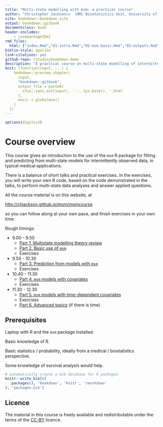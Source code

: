 ```yaml
--- 
title: "Multi-state modelling with msm: a practical course"
author: "Christopher Jackson\n  (MRC Biostatistics Unit, University of Cambridge)\n <chris.jackson@mrc-bsu.cam.ac.uk>"
site: bookdown::bookdown_site
output: bookdown::gitbook
documentclass: book
header-includes:
    - \usepackage{bm}
rmd_files: 
  html: ["index.Rmd","01-intro.Rmd","02-msm-basic.Rmd","03-outputs.Rmd","04-covariates.Rmd","05-timedep.Rmd","06-advanced.Rmd"]
biblio-style: apalike
link-citations: yes
github-repo: rstudio/bookdown-demo
description: "A practical course on multi-state modelling of intermittently-observed data using the msm package for R"
knit: (function(input, ...) {
    bookdown::preview_chapter(
      input,
      "bookdown::gitbook",
      output_file = paste0(
        xfun::sans_ext(input), '-', Sys.Date(), '.html'
      ),
      envir = globalenv()
    )
  })
---
```


```r
options(digits=3)
```

# Course overview {-}

This course gives an introduction to the use of the `msm` R package for fitting and predicting from multi-state models for intermittently observed data, in typical medical applications. 

There is a balance of short talks and practical exercises.  In the exercises, you will write your own R code, based on the code demonstrated in the talks, to perform multi-state data analyses and answer applied questions. 

All the course material is on this website, at 

[http://chjackson.github.io/msm/msmcourse](http://chjackson.github.io/msm/msmcourse)

so you can follow along at your own pace, and finish exercises in your own time. 

Rough timings: 

* 9.00 - 9.50 
    - [Part 1. Multistate modelling theory review](#theory)
    - [Part 2. Basic use of `msm`](#msmbasic)
    - Exercises
    
* 9.50 - 10.30 
    - [Part 3. Prediction from models with `msm`](#outputs)
    - Exercises
    
* 10.40 - 11.30
    - [Part 4. `msm` models with covariates](#covariates)
    - Exercises

* 11.30 - 12.30
    - [Part 5. `msm` models with time-dependent covariates](#timedep)
    - Exercises 
    - [Part 6. Advanced topics](#advanced) (if there is time)


## Prerequisites {-}

Laptop with R and the `msm` package installed. 

Basic knowledge of R. 

Basic statistics / probability, ideally from a medical / biostatistics perspective.  

Some knowledge of survival analysis would help. 


```r
# automatically create a bib database for R packages
knitr::write_bib(c(
  .packages(), 'bookdown', 'knitr', 'rmarkdown'
), 'packages.bib')
```


## Licence {-}

The material in this course is freely available and redistributable under the terms of the [CC-BY](https://creativecommons.org/licenses/) licence.
